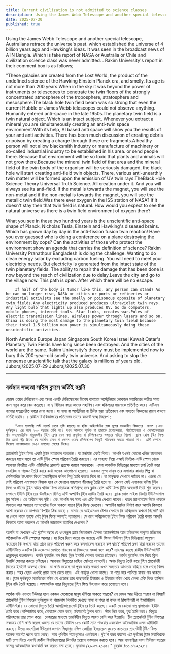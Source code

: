 ```yaml
---
title: Current civilization is not admitted to science classes
description: Using the James Webb Telescope and another special telescope, Australians retrace the universe's past. which established the universe of 4 billion years ago and Hawking's ideas. It was seen in the broadcast news of ATN Bangla. Which is fake report of NASA or Australia or Chile and civilization science class was never admitted. 
date: 2025-07-30
published: true
---
```


Using the James Webb Telescope and another special telescope, Australians retrace the universe's past. which established the universe of 4 billion years ago and Hawking's ideas. It was seen in the broadcast news of ATN Bangla. Which is fake report of NASA or Australia or Chile and civilization science class was never admitted. 
. Rakim University's report in their comment box is as follows;

"These galaxies are created from the Lost World, the product of the undefined science of the Hawking Einstein Planck era, and smelly. Its age is not more than 200 years.When in the sky it was beyond the power of instruments or telescopes to penetrate the twin floors of the strongly concentrated atmosphere of the troposphere, stratosphere and mesosphere.The black hole twin field beam was so strong that even the current Hubble or James Webb telescopes could not observe anything.  Humanity entered anti-space in the late 1950s.The planetary twin field is a twin natural object. Which is an intact subject. Whenever you extract a mineral you are simultaneously creating an anti-twin space environment.With its help, AI based anti space will show you the results of your anti anti activities. There has been much discussion of creating debris or poison by creating a charge through these ore fragments.A healthy person will not allow blacksmith industry or manufacture of machinery or so-called industrial industry to be established in his area. or send people there. Because that environment will be so toxic that plants and animals will not grow there.Because the mineral twin field of that area and the mineral field of the twin body of the organism will be seriously damaged, the black hole will start creating anti-field twin objects. There, various anti-unearthly twin matter will be formed upon the emission of UV twin rays.TheBlack Hole Science Theory Universal Truth Science. All creation under it. And you will always see its anti-field. If the metal is towards the magnet, you will see the non-metal and if the non-metal is towards the magnet, you will see the metallic twin field.Was there ever oxygen in the ISS station of NASA? If it doesn't stay then that twin field is natural. How would you expect to see the natural universe as there is a twin field environment of oxygen there?

What you see in these two hundred years is the unscientific anti-space shape of Planck, Nicholas Tesla, Einstein and Hawking's diseased brains. Which has grown day by day in the anti-fission fusion twin reaction!
Have you ever guessed who is doing a conference on a plane destroying the environment by cops? Can the activities of those who protect the environment show an agenda that carries the definition of science? Rakim University Pranathpur Bangladesh is doing the challenge.
Wanting to do clean energy solar by excluding carbon fueling. You will need to meet your electricity needs. But electricity is generated from the intact state of the twin planetary fields. The ability to repair the damage that has been done is now beyond the reach of civilization due to delay.Leave the city and go to the village now. This path is open. After which there will be no escape.

        If half of the body is tumor like this, any person can stand? As he can no longer rise, NASA or cities or ports or refineries or industrial activists see the smelly or poisonous opposite of planetary twin fields.Any electricity produced produces ultraviolet twin rays. Any light bulb that lights up also produces UV. So do computers, mobile phones, internet tools. Star links, creates war.Poles of electric transmission lines. Wireless power through lasers and so on. China is doing the most damage to the planetary twin field because their total 1.5 billion man power is simultaneously doing these unscientific activities.
North America Europe Japan Singapore South Korea Israel Kuwait Qatar's Planetary Twin Fields have long since been destroyed. And the cities of the world are the same. Rakim University's theory must be implemented now to bury this 200-year-old smelly twin universe. And asking to stop the nonsense unscientific talk that the galaxy is millions of years old.
Juboraj/2025.07-29
Juboraj/2025.07.30

---

## বর্তমান সভ‍্যতা সাইন্স ক্লাসে ভর্তিই হয়নি

জেমস ওয়েব টেলিস্কোপ এবং অপর একটি টেলিস্কোপের বিশেষ ব‍্যবহারে অস্ট্রেলিয়ার লোকজন  মহাবিশ্বের অতীত সময় কাল নতুন করে বেড় করেছে। যা ৪ বিলিয়ন বছর আগের মহাবিশ্ব।এবং হকিংয়ের ধারনাকে প্রতিষ্ঠিত করে। এটিএন বাংলার সম্প্রচারিত খবরে দেখা হলো। যা নাসা বা অস্ট্রেলিয়া বা চিলির ভূয়া প্রতিবেদন এবং সভ‍্যতা  বিজ্ঞানের ক্লাসে কখনো ভর্তিই হয়নি। 
। রাকীম বিশ্ববিদ্যালয়ের প্রতিবেদন তাদের কমেন্ট বক্সে নিম্নরূপ ;

        "এসব গ‍্যালাক্সি লস্ট ওয়ার্ল্ড থেকে সৃষ্টি হয়েছে।যা হকিং আইনস্টাইন প্লাঙ্ক যুগের সংজ্ঞাহীন বিজ্ঞানের  ফসল ।এবং দূর্গন্ধযুক্ত। এর বয়স ২০০ বছরের বেশি নয়। যখন আকাশে সূর্যকে বা তারাকে ট্রপোস্ফেয়ার, স্ট্রাটোস্ফেয়ার ও মেসোস্ফেয়ারের স্ট্রং কনসেনট্টেটেড বায়ুমন্ডলীয় টুইন ফ্লোর ভেদ করা প্রযূক্তির বা টেলিস্কোপের ক্ষমতার বাহিরে ছিলো। ব্ল‍্যাক হোল টুইন ফিল্ড বিম এতো স্ট্রং ছিলো যে বর্তমান হাবল বা জেম্স ওয়েব টেলিস্কোপও কিছুই পর্যবেক্ষন করতে পারতো না।  এন্টি স্পেসে গিয়েছে মানবসভ‍‍্যতা ১৯৫০ দশকের শেষের দিকে। 
  প্ল‍্যানেটারি টুইন ফিল্ড একটি টুইন ন‍্যাচারাল অবজেক্ট। যা ইনট‍্যাক্ট একটি বিষয়। আপনি যখনই কোনো খনিজ উত্তোলন করছেন সাথে সাথে তা এন্টি টুইন স্পেস পরিবেশ তৈরি করছেন। এর সাহায‍্য নিয়ে এআই ভিত্তিক এন্টি স্পেস থেকে আপনার বিপরীত এন্টি এক্টিভিটির রেজাল্ট প্রত‍্যক্ষ করাবে  আপনাকে। এসব আকরিক বিচ্ছিন্নের মাধ‍্যমে চার্জ তৈরি করে ডেবরিজ  বা পয়জন  তৈরি করার কথা অনেক আলোচনা হয়েছে।  একজন সুস্হ মানুষ তার এলাকায় কামার শিল্প বা মেশিনারিজ উৎপাদন কিংবা ইন্ডাস্ট্রিয়াল কথিথ শিল্প তৈরি করতে দিবে না। বা মানুষকে সেখানে পাঠাবে না। এজন‍্য যে সেই পরিবেশ এমনভাবে বিষাক্ত হবে যে সেখানে গাছপালা জীবজন্তু তৈরি হবে না।
কেননা সেই এলাকার খনিজ টুইন ফিল্ড ও জীবের টুইন বডির খনিজ ফিল্ড মারাত্মক ক্ষতিগ্রস্হ হবে ব্ল‍্যাক হোল এন্টি ফিল্ড টুইন অবজেক্ট তৈরি শুরু করবে। সেখানে ইউভি টূইন রের উদগীরনে বিভিন্ন এন্টি অপার্থিব টুইন ম‍্যাটার তৈরি হবে।  ব্ল‍্যাক হোল সাইন্স থিওরি ইউনিভার্সাল ট্রুথ সাইন্স। এর অধীনে সব সৃষ্টি। এবং আপনি সব সময় এর এন্টি ফিল্ড দেখতে পাবেন। ধাতব ম‍্যাগনেটের দিকে থাকলে অধাতব আর অধাতব ম‍্যাগনেটের দিকে থাকলে ধাতব টূইন ফিল্ড দেখবেন। অপার্থিব ম‍্যাটার নির্মাণ করে আপনি কিভাবে আশা করবেন যে আপনার বিপরীত ঠিক আছে । নাসার যে আইএসএস ষ্টেশন সেখানে কি অক্সিজেন কখনো ছিলো? যদি না থেকে থাকে তাফে সেই টুইন ফিল্ড অবশ‍্যই ন‍্যাচারাল। সেখানে অক্সিজেনের টূইন ফিল্ড পরিবেশ তৈরি করায়  আপনি কিভাবে আশা করলেন যে আপনি ন‍্যাচারাল মহাবিশ্ব দেখলেন ?

আপনি যা দেখছেন এই দুই'শ বছরে যে ধ্বংসস্তুপ প্ল‍্যাঙ্ক নিকোলাস টেসলা আইনস্টাইন আর হকিংদের অসুস্হ মস্তিস্কের অবৈজ্ঞানিক এন্টি স্পেসের আকার। যা দিনে দিনে কতো বড় হয়েছে এন্টি ফিশন ফিউশন টুইন বিক্রিয়ায়!
 অনুমান করেছেন কি কখনো যারা প্লেনে চড়ে পরিবেশ ধ্বংস করে কনফারেন্স করছেন কপ দ্বারা? পরিবেশ রক্ষা যারা করবেন তাদের এক্টিভিটিতে একটিও কি এজেনডা দেখাতে পারবেন যা বিজ্ঞানের সংজ্ঞা বহন করে? চ‍্যালেঞ্জ করছে রাকীম ইউনিভার্সিটি প্রান্নাথপুর বাংলাদেশ।
 কার্বন ফুয়েলিং বাদ দিয়ে ক্লিন ইনার্জি সোলার করতে চাইছেন। কার্বন ফুয়েলিং বাদ দিয়ে ক্লিন ইনার্জি সোলার করতে চাইছেন। আপনার বিদ‍্যুতের চাহিদা মেটাতে লাগবেই। অথচ বিদ‍্যুত তৈরি করে টুইন প্ল‍্যানেটারী ফিল্ডের ইনট‍্যাক্ট অবস্হা থেকে। যা ক্ষতি হয়েছে তা পূরন করার ক্ষমতা এখন সভ‍্যতার আওতার বাহিরে চলে গেছে বিলম্ব করায়। 
শহর ছেড়ে এখনই গ্রামে চলে যেতে হবে। এই পথটুকু খোলা আছে। যা পরে আর পালিয়ে যাবার পথ থাকবে না। টুইন দূর্গন্ধযুক্ত মহাবিশ্বের বডির যে ওজোন তার কাছাকাছি টিউমার ও টিউমার বডির খেয়ে ফেলা এন্টি ফিল্ড হাড্ডির টুইন বডি তৈরি হয়েছে। অস্বাভাবিক হারে বিদ‍্যুতের টুইন ফিল্ড  উৎপাদন করে চলেছেন বলে।

অর্ধেক বডি এভাবে টিউমার হলে একজন যেকোনো মানুষ দাঁড়িয়ে থাকতে পারবে? সে যেমন আর উঠতে পারবে না  বিষয়টি প্ল‍্যানেটারি টুইন ফিল্ডের দূর্গন্ধযুক্ত বা পয়জনাস  বিপরীত দেখছে নাসা বা শহর বা বন্দর বা রিফাইনারী বা ইন্ডাস্ট্রিয়াল এক্টিভিস্টরা। যে কোনো বিদ‍্যুত তৈরি আলট্রাভায়োলেট টুইন রে তৈরি করছে। একটি যে কোনো বাল্ব জ্বালানোও ইউভি তৈরি করে।কম্পিউটার করে, মোবাইল ফোন করে, ইন্টারনেট টুলস করে। স্টার লিঙ্ক করে, যুদ্ধ তৈরি করে। বিদ‍্যুত পরিবহনের তার পোল  করে। লেজারের মাধ‍্যমে তারবিহীন বিদ‍্যুত আরও বেশি করে ইত‍্যাদি। চীন প্ল‍্যানেটারি টুইন ফিল্ডের  সবচেয়ে বেশি ক্ষতি করছে এজন‍্য যে তাদের টোটাল ১৫০ কোটি ম‍্যান পাওয়ার একযোগে অবৈজ্ঞানিক এসব এক্টিভিটি করছে। উত্তর আমেরিকা ইউরোপ জাপান সিঙ্খাপুর দক্ষিণ কোরিয়া ইসরায়েল কুয়েত কাতারের প্ল‍্যানেটারী টুইন ফিল্ড অনেক আগেই ধ্বংস হয়ে গেছে। আর পৃথিবীর শহরগুলোও একইরূপ। দুই'শ বছর বয়সের এই দূর্গন্ধের টুইন মহাবিশ্বকে মাটি চাপা দিতে এখনই রাকীম বিশ্ববিদ্যালয়ের থিওরির প্রয়োগ বাস্তবায়ন করতে হবে। আর গ‍্যালাক্সির বয়স মিলিয়ন বছরের ফালতু অবৈজ্ঞানিক কথাবার্তা বন্ধ করতে বলা হচ্ছে। 
যুবরাজ /২৯.০৭.২০২৫।"
যুবরাজ /৩০.০৭.২০২৫।
